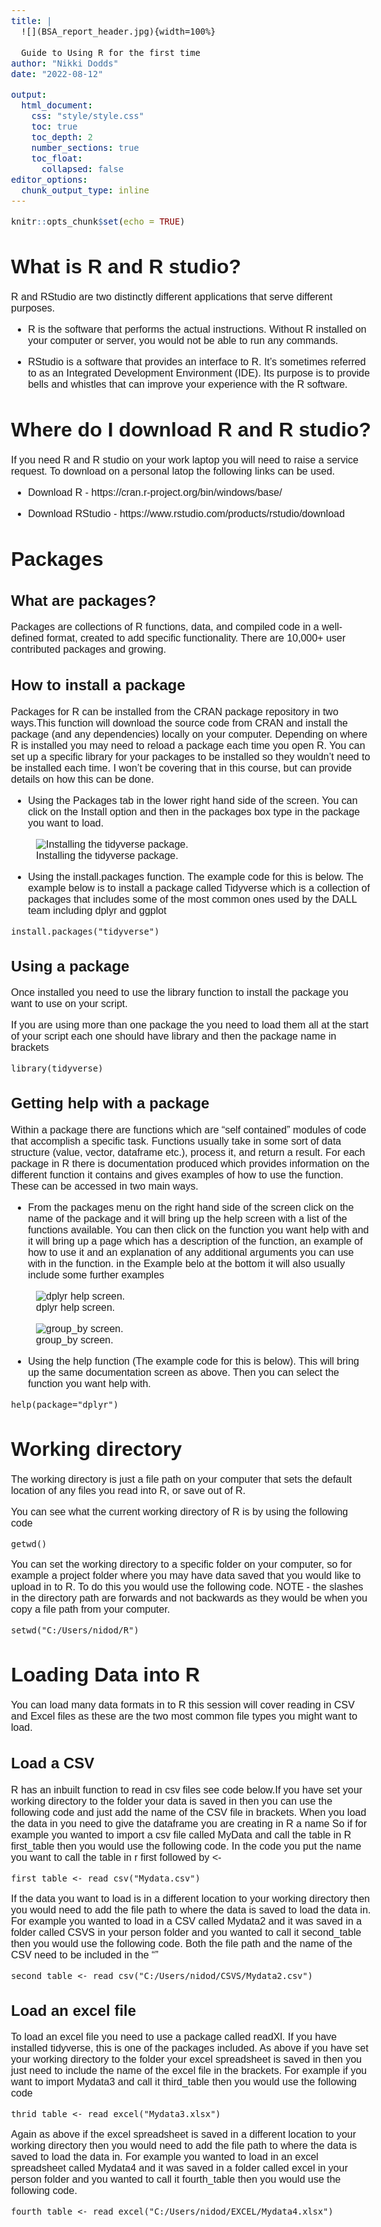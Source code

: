```yaml
---
title: |
  ![](BSA_report_header.jpg){width=100%}  
    
  Guide to Using R for the first time
author: "Nikki Dodds"
date: "2022-08-12"

output: 
  html_document:
    css: "style/style.css"
    toc: true
    toc_depth: 2
    number_sections: true
    toc_float: 
      collapsed: false
editor_options: 
  chunk_output_type: inline
---
```


<style type="text/css">

body, td {
   font-size: 16px;
   font-family: sans-serif;
}
</style>
<html lang="en">

```r
knitr::opts_chunk$set(echo = TRUE)
```

# What is R and R studio?

R and RStudio are two distinctly different applications that serve different purposes.

* R is the software that performs the actual instructions. Without R installed on your computer or server, you would not be able to run any commands.

* RStudio is a software that provides an interface to R. It’s sometimes referred to as an Integrated Development Environment (IDE). Its purpose is to provide bells and whistles that can improve your experience with the R software.

# Where do I download R and R studio?
If you need R and R studio on your work laptop you will need to raise a service request. To download on a personal latop the following links can be used. 

* Download R - https://cran.r-project.org/bin/windows/base/

* Download RStudio - https://www.rstudio.com/products/rstudio/download

# Packages

## What are packages? 
Packages are collections of R functions, data, and compiled code in a well-defined format, created to add specific functionality. There are 10,000+ user contributed packages and growing.

## How to install a package
Packages for R can be installed from the CRAN package repository in two ways.This function will download the source code from CRAN and install the package (and any dependencies) locally on your computer. Depending on where R is installed you may need to reload a package each time you open R. You can set up a specific library for your packages to be installed so they wouldn't need to be installed each time. I won't be covering that in this course, but can provide details on how this can be done.  

* Using the Packages tab in the lower right hand side of the screen. You can click on the Install option and then in the packages box type in the package you want to load.  



![Installing the tidyverse package.](C:/Users/nidod/Documents/GitHub/coffee-and-coding/2022-08-17 Using R for the first time/Package screen.png)
 
 * Using the install.packages function. The example code for this is below.  The example below is to install a package called Tidyverse which is a collection of packages that includes some of the most common ones used by the DALL team including dplyr and ggplot

```Packages
install.packages("tidyverse")
```
## Using a package
Once installed you need to use the library function to install the package you want to use on your script.

If you are using more than one package the you need to load them all at the start of your script each one should have library and then the package name in brackets 



``` Load
library(tidyverse)
```
## Getting help with a package
Within a package there are functions which are “self contained” modules of code that accomplish a specific task. Functions usually take in some sort of data structure (value, vector, dataframe etc.), process it, and return a result. 
For each package in R there is documentation produced which provides information on the different function it contains and gives examples of how to use the function. These can be accessed in two main ways. 

* From the packages menu on the right hand side of the screen click on the name of the package and it will bring up the help screen with a list of the functions available. You can then click on the function you want help with and it will bring up a page which has a description of the function, an example of how to use it and an explanation of any additional arguments you can use with in the function. in the Example belo at the bottom it will also usually include some further examples 

![dplyr help screen.](C:/Users/nidod/Documents/GitHub/coffee-and-coding/2022-08-17 Using R for the first time/dplyr help screen.png)

![group_by screen.](C:/Users/nidod/Documents/GitHub/coffee-and-coding/2022-08-17 Using R for the first time/Group_by.png)


* Using the help function (The example code for this is below). This will bring up the same documentation screen as above. Then you can select the function you want help with.

```Help
help(package="dplyr")
```
# Working directory
The working directory is just a file path on your computer that sets the default location of any files you read into R, or save out of R.

You can see what the current working directory of R is by using the following code

```getwd
getwd()
```
You can set the working directory to a specific folder on your computer, so for example a project folder where you may have data saved that you would like to upload in to R. To do this you would use the following code. NOTE - the slashes in the directory path are forwards and not backwards as they would be when you copy a file path from your computer. 

```set
setwd("C:/Users/nidod/R")
```
# Loading Data into R
You can load many data formats in to R this session will cover reading in CSV and Excel files as these are the two most common file types you might want to load. 

## Load a CSV
R has an inbuilt function to read in csv files see code below.If you have set your working directory to the folder your data is saved in then you can use the following code and just add the name of the CSV file in brackets. When you load the data in you need to give the dataframe you are creating in R a name So if for example you wanted to import a csv file called MyData and call the table in R first_table then you would use the following code. In the code you put the name you want to call the table in r first followed by <-

```read
first_table <- read_csv("Mydata.csv")
```
If the data you want to load is in a different location to your working directory then you would need to add the file path to where the data is saved to load the data in. For example you wanted to load in a CSV called Mydata2 and it was saved in a folder called CSVS in your person folder and you wanted to call it second_table then you would use the following code. Both the file path and the name of the CSV need to be included in the ""

```read

second_table <- read_csv("C:/Users/nidod/CSVS/Mydata2.csv")
```

## Load an excel file
To load an excel file you need to use a package called readXl. If you have installed tidyverse, this is one of the packages included. As above if you have set your working directory to the folder your excel spreadsheet is saved in then you just need to include the name of the excel file in the brackets. For example if you want to import Mydata3 and call it third_table then you would use the following code

```read

thrid_table <- read_excel("Mydata3.xlsx")
```
Again as above if the excel spreadsheet is saved in a different location to your working directory then you would need to add the file path to where the data is saved to load the data in. For example you wanted to load in an excel spreadsheet called Mydata4 and it was saved in a folder called excel in your person folder and you wanted to call it fourth_table then you would use the following code. 

```read
fourth_table <- read_excel("C:/Users/nidod/EXCEL/Mydata4.xlsx")
```

